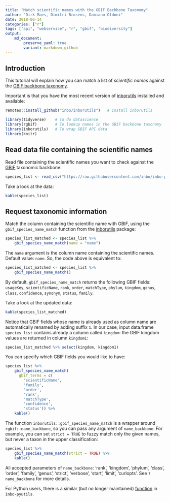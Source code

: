 ```yaml
---
title: "Match scientific names with the GBIF Backbone Taxonomy"
author: "Dirk Maes, Dimitri Brosens, Damiano Oldoni"
date: 2018-06-14
categories: ["r"]
tags: ["api", "webservice", "r", "gbif", "biodiversity"]
output: 
    md_document:
        preserve_yaml: true
        variant: markdown_github
---
```


## Introduction

This tutorial will explain how you can match a list of _scientific names_ against the [GBIF backbone taxonomy](https://www.gbif.org/dataset/d7dddbf4-2cf0-4f39-9b2a-bb099caae36c).

Important is that you have the most recent version of [inborutils](https://inbo.github.io/inborutils/) installed and available:

```r
remotes::install_github("inbo/inborutils")   # install inborutils
```

```r
library(tidyverse)    # To do datascience
library(rgbif)        # To lookup names in the GBIF backbone taxonomy
library(inborutils)   # To wrap GBIF API data
library(knitr)
```

## Read data file containing the scientific names

Read file containing the scientific names you want to check against the [GBIF](https://www.gbif.org/species/search?q=) taxonomic backbone:

```r
species_list <- read_csv("https://raw.githubusercontent.com/inbo/inbo-pyutils/master/gbif/gbif_name_match/sample.csv", trim_ws = TRUE, col_types = cols())
```
   
Take a look at the data:

```r
kable(species_list)
```

## Request taxonomic information

Match the column containing the scientific name with GBIF, using the `gbif_species_name_match` function from the [inborutils](https://inbo.github.io/inborutils/reference/gbif_species_name_match.html) package:

```r
species_list_matched <- species_list %>% 
    gbif_species_name_match(name = "name") 
```

The `name` argument is the column name containing the scientific names. Default value: `name`. 
So, the code above is equivalent to:

```r
species_list_matched <- species_list %>% 
    gbif_species_name_match() 
```

By default, `gbif_species_name_match` returns the following GBIF fields: `usageKey`, `scientificName`, `rank`, `order`, `matchType`, `phylum`, `kingdom`, `genus`, `class`, `confidence`, `synonym`, `status`, `family`.

Take a look at the updated data:

```r
kable(species_list_matched)
```

Notice that GBIF fields whose name is already used as column name are automatically renamed by adding suffix  `1`. 
In our case, input data.frame `species_list` contains already a column called `kingdom`: the GBIF kingdom values are returned in column `kingdom1`:

```r
species_list_matched %>% select(kingdom, kingdom1)
```

You can specify which GBIF fields you would like to have:

```r
species_list %>% 
    gbif_species_name_match(
      gbif_terms = c(
        'scientificName', 
        'family',
        'order',
        'rank',
        'matchType',
        'confidence',
        'status')) %>%
    kable()
```

The function `inborutils::gbif_species_name_match` is a wrapper around `rgbif::name_backbone`, so you can pass any argument of `name_backbone`.
For example, you can set `strict = TRUE` to fuzzy match only the given names, but never a taxon in the upper classification:

```r
species_list %>% 
    gbif_species_name_match(strict = TRUE) %>%
    kable()
```

All accepted parameters of `name_backbone`: 'rank', 'kingdom', 'phylum', 'class', 'order', 'family', 'genus', 'strict', 'verbose', 'start', 'limit', 'curlopts'. See `?name_backbone` for more details.

For Python users, there is a similar (but no longer maintained) [function](https://github.com/inbo/inbo-pyutils/tree/master/gbif/gbif_name_match) in `inbo-pyutils`.

